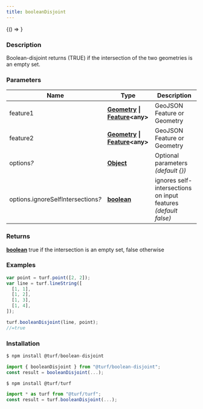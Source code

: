 ```yaml
---
title: booleanDisjoint
---
```



<!-- Expose turf as global var for experimenting in the browser console -->

<BrowserOnly>{() => <WindowTurfGlobal turf={turf} />}</BrowserOnly>

### Description

Boolean-disjoint returns (TRUE) if the intersection of the two geometries is an empty set.

### Parameters

| Name                                    | Type                                                                                                                                 | Description                                                    |
| --------------------------------------- | ------------------------------------------------------------------------------------------------------------------------------------ | -------------------------------------------------------------- |
| feature1                                | **[Geometry](https://tools.ietf.org/html/rfc7946#section-3.1) \| [Feature](https://tools.ietf.org/html/rfc7946#section-3.2)\<any\>** | GeoJSON Feature or Geometry                                    |
| feature2                                | **[Geometry](https://tools.ietf.org/html/rfc7946#section-3.1) \| [Feature](https://tools.ietf.org/html/rfc7946#section-3.2)\<any\>** | GeoJSON Feature or Geometry                                    |
| options<i>?</i>                         | **[Object](https://developer.mozilla.org/docs/Web/JavaScript/Reference/Global_Objects/Object)**                                      | Optional parameters _(default \{\})_                           |
| options.ignoreSelfIntersections<i>?</i> | **[boolean](https://developer.mozilla.org/docs/Web/JavaScript/Reference/Global_Objects/Boolean)**                                    | ignores self-intersections on input features _(default false)_ |

### Returns

**[boolean](https://developer.mozilla.org/docs/Web/JavaScript/Reference/Global_Objects/Boolean)** true if the intersection is an empty set, false otherwise

### Examples

```javascript
var point = turf.point([2, 2]);
var line = turf.lineString([
  [1, 1],
  [1, 2],
  [1, 3],
  [1, 4],
]);

turf.booleanDisjoint(line, point);
//=true
```

### Installation

```javascript
$ npm install @turf/boolean-disjoint

import { booleanDisjoint } from "@turf/boolean-disjoint";
const result = booleanDisjoint(...);
```

```javascript
$ npm install @turf/turf

import * as turf from "@turf/turf";
const result = turf.booleanDisjoint(...);
```
